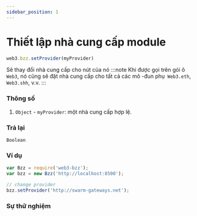 ```yaml
---
sidebar_position: 1
---
```


# Thiết lập nhà cung cấp module

```javascript
web3.bzz.setProvider(myProvider)
```
Sẽ thay đổi nhà cung cấp cho nút của nó
:::note
Khi được gọi trên gói ô `Web3`, nó cũng sẽ đặt nhà cung cấp cho tất cả các mô -đun phụ` Web3.eth`, `Web3.shh`, v.v.
:::

### Thông số
1. `Object` - `myProvider`: một nhà cung cấp hợp lệ.
### Trả lại
`Boolean`
### Ví dụ
```javascript
var Bzz = require('web3-bzz');
var bzz = new Bzz('http://localhost:8500');

// change provider
bzz.setProvider('http://swarm-gateways.net');

```

### Sự thử nghiệm
<SetProvider/>